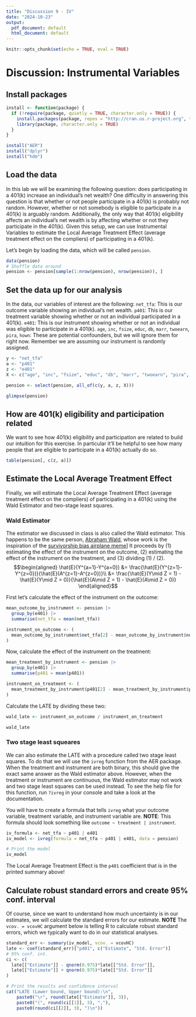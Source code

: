 ```yaml
---
title: "Discussion 9 - IV"
date: "2024-10-23"
output:
  pdf_document: default
  html_document: default
---
```


```r
knitr::opts_chunk$set(echo = TRUE, eval = TRUE)
```

# Discussion: Instrumental Variables

## Install packages
```r
install <- function(package) {
  if (!require(package, quietly = TRUE, character.only = TRUE)) {
    install.packages(package, repos = "http://cran.us.r-project.org", type = "binary")
    library(package, character.only = TRUE)
  }
}

install("AER")
install("dplyr")
install("hdm")
```

## Load the data

In this lab we will be examining the following question: does participating
in a 401(k) increase an individual's net wealth? One difficulty in answering
this question is that whether or not people participate in a 401(k) is 
probably not random. However, whether or not somebody is eligible to participate
in a 401(k) is arguably random. Additionally, the only way that 401(k)
eligibility affects an individual's net wealth is by affecting whether or not
they participate in the 401(k). Given this setup, we can use
Instrumental Variables to estimate the Local Average Treatment Effect (average
treatment effect on the compliers) of participating in a 401(k).

Let's begin by loading the data, which will be called `pension`.
```r
data(pension)
# Shuffle data around
pension <- pension[sample(1:nrow(pension), nrow(pension)), ]
```

## Set the data up for our analysis

In the data, our variables of interest are the following:
`net_tfa`: This is our outcome variable showing an individual's net wealth.
`p401`: This is our treatment variable showing whether or not an individual participated in a 401(k).
`e401`: This is our instrument showing whether or not an individual was eligible to participate in a 401(k).
`age`, `inc`, `fsize`, `educ`, `db`, `marr`, `twoearn`, `pira`, `hown`: These are
potential confounders, but we will ignore them for right now. Remember we are assuming our instrument is randomly assigned.
```r
y <- "net_tfa"
a <- "p401"
z <- "e401"
X <- c("age", "inc", "fsize", "educ", "db", "marr", "twoearn", "pira", "hown")

pension <- select(pension, all_of(c(y, a, z, X)))

glimpse(pension)
```

## How are 401(k) eligibility and participation related

We want to see how 401(k) eligibility and participation are related to build our
intuition for this exercise. In particular it'll be helpful to see how many
people that are eligible to participate in a 401(k) actually do so.
```r
table(pension[, c(z, a)])
```

## Estimate the Local Average Treatment Effect

Finally, we will estimate the Local Average Treatment Effect (average
treatment effect on the compliers) of participating in a 401(k) using the
Wald Estimator and two-stage least squares. 


### Wald Estimator
The estimator we discussed in class is also called the Wald estimator. This happens to be the same person, [Abraham Wald](https://en.wikipedia.org/wiki/Abraham_Wald), whose work is the inspiration of the [survivorship bias airplane meme](https://knowyourmeme.com/memes/survivorship-bias-plane)]  It proceeds by (1) estimating the effect of the instrument on the outcome, (2) estimating the effect of the instrument on the treatment, and (3) dividing (1) / (2).
$$\begin{aligned}
\hat{E}(Y^{a=1}-Y^{a=0}) &= \frac{\hat{E}(Y^{z=1}-Y^{z=0})}{\hat{E}(A^{z=1}-A^{z=0})}\\
&= \frac{\hat{E}(Y\mid Z = 1) - \hat{E}(Y\mid Z = 0)}{\hat{E}(A\mid Z = 1) - \hat{E}(A\mid Z = 0)}
\end{aligned}$$


First let's calculate the effect of the instrument on the outcome:
```r
mean_outcome_by_instrument <- pension |>
  group_by(e401) |>
  summarise(net_tfa = mean(net_tfa))

instrument_on_outcome <- (
  mean_outcome_by_instrument$net_tfa[2] - mean_outcome_by_instrument$net_tfa[1]
)
```

Now, calculate the effect of the instrument on the treatment:
```r
mean_treatment_by_instrument <- pension |>
  group_by(e401) |>
  summarise(p401 = mean(p401))

instrument_on_treatment <- (
  mean_treatment_by_instrument$p401[2] - mean_treatment_by_instrument$p401[1]
)
```

Calculate the LATE by dividing these two:
```r
wald_late <- instrument_on_outcome / instrument_on_treatment

wald_late
```


### Two stage least squeares

We can also estimate the LATE with a procedure called two stage least squares. To do that we will use the `ivreg`
function from the AER package. When the treatment and instrument are both binary, this should give the exact same answer as the Wald estimator above. However, when the treatment or instrument are continuous, the Wald estimator may not work and two stage least squares can be used instead. To see the help file for this function,
run `?ivreg` in your console and take a look at the documentation.

You will have to create a formula that tells `ivreg` what your outcome variable,
treatment variable, and instrument variable are. **NOTE**: This formula should
look something like `outcome ~ treatment | instrument`.
```r
iv_formula <- net_tfa ~ p401 | e401
iv_model <- ivreg(formula = net_tfa ~ p401 | e401, data = pension)

# Print the model
iv_model
```

The Local Average Treatment Effect is the `p401` coefficient that is in the 
printed summary above!

## Calculate robust standard errors and create 95% conf. interval

Of course, since we want to understand how much uncertainty is in our estimates,
we will calculate the standard errors for our estimate. **NOTE** The `vcov. = vcovHC`
argument below is telling R to calculate robust standard errors, which we typically
want to do in our statistical analyses.
```r
standard_err <- summary(iv_model, vcov. = vcovHC)
late <- coef(standard_err)["p401", c("Estimate", "Std. Error")]
# 95% conf. int.
ci <- c(
  late[["Estimate"]] - qnorm(0.975)*late[["Std. Error"]],
  late[["Estimate"]] + qnorm(0.975)*late[["Std. Error"]]
)

# Print the results and confidence interval
cat("LATE (Lower bound, Upper bound):\n",
    paste0("\r", round(late[["Estimate"]], 3)),
    paste0("(", round(ci[[1]], 3), ","),
    paste0(round(ci[[2]], 3), ")\n"))
```

